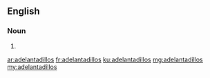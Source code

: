 ==English==

===Noun===
{{head|en|noun plural form}}

# {{plural of|adelantadillo|lang=en}}

[[ar:adelantadillos]]
[[fr:adelantadillos]]
[[ku:adelantadillos]]
[[mg:adelantadillos]]
[[my:adelantadillos]]